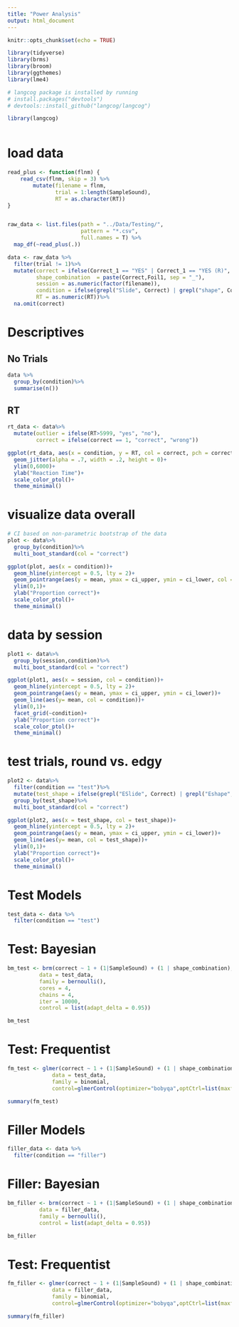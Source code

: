 ```yaml
---
title: "Power Analysis"
output: html_document
---
```


```r
knitr::opts_chunk$set(echo = TRUE)

library(tidyverse)
library(brms)
library(broom)
library(ggthemes)
library(lme4)

# langcog package is installed by running
# install.packages("devtools")
# devtools::install_github("langcog/langcog")

library(langcog)



```

# load data
```r
read_plus <- function(flnm) {
    read_csv(flnm, skip = 3) %>% 
        mutate(filename = flnm, 
               trial = 1:length(SampleSound),
               RT = as.character(RT))
}


raw_data <- list.files(path = "../Data/Testing/",
                       pattern = "*.csv",
                       full.names = T) %>% 
  map_df(~read_plus(.))

data <- raw_data %>%
  filter(trial != 1)%>%
  mutate(correct = ifelse(Correct_1 == "YES" | Correct_1 == "YES (R)", 1, 0),
         shape_combination  = paste(Correct,Foil1, sep = "_"), 
         session = as.numeric(factor(filename)), 
         condition = ifelse(grepl("Slide", Correct) | grepl("shape", Correct),"test", "filler"),
         RT = as.numeric(RT))%>%
  na.omit(correct)

```

# Descriptives

## No Trials

```r
data %>%
  group_by(condition)%>%
  summarise(n())
```

## RT

```r
rt_data <- data%>%
  mutate(outlier = ifelse(RT>5999, "yes", "no"),
         correct = ifelse(correct == 1, "correct", "wrong"))

ggplot(rt_data, aes(x = condition, y = RT, col = correct, pch = correct))+
  geom_jitter(alpha = .7, width = .2, height = 0)+
  ylim(0,6000)+
  ylab("Reaction Time")+
  scale_color_ptol()+
  theme_minimal()
```

# visualize data overall

```r

# CI based on non-parametric bootstrap of the data
plot <- data%>%
  group_by(condition)%>%
  multi_boot_standard(col = "correct")

ggplot(plot, aes(x = condition))+
  geom_hline(yintercept = 0.5, lty = 2)+
  geom_pointrange(aes(y = mean, ymax = ci_upper, ymin = ci_lower, col = condition))+
  ylim(0,1)+
  ylab("Proportion correct")+
  scale_color_ptol()+
  theme_minimal()


```
# data by session

```r
plot1 <- data%>%
  group_by(session,condition)%>%
  multi_boot_standard(col = "correct")

ggplot(plot1, aes(x = session, col = condition))+
  geom_hline(yintercept = 0.5, lty = 2)+
  geom_pointrange(aes(y = mean, ymax = ci_upper, ymin = ci_lower))+
  geom_line(aes(y= mean, col = condition))+
  ylim(0,1)+
  facet_grid(~condition)+
  ylab("Proportion correct")+
  scale_color_ptol()+
  theme_minimal()
```

# test trials, round vs. edgy

```r
plot2 <- data%>%
  filter(condition == "test")%>%
  mutate(test_shape = ifelse(grepl("ESlide", Correct) | grepl("Eshape", Correct),"edgy", "round"))%>%
  group_by(test_shape)%>%
  multi_boot_standard(col = "correct")

ggplot(plot2, aes(x = test_shape, col = test_shape))+
  geom_hline(yintercept = 0.5, lty = 2)+
  geom_pointrange(aes(y = mean, ymax = ci_upper, ymin = ci_lower))+
  geom_line(aes(y= mean, col = test_shape))+
  ylim(0,1)+
  ylab("Proportion correct")+
  scale_color_ptol()+
  theme_minimal()
```

# Test Models
```r
test_data <- data %>%
  filter(condition == "test")
```

# Test: Bayesian

```r
bm_test <- brm(correct ~ 1 + (1|SampleSound) + (1 | shape_combination),
          data = test_data,
          family = bernoulli(),
          cores = 4,
          chains = 4,
          iter = 10000,
          control = list(adapt_delta = 0.95))

bm_test
```

# Test: Frequentist

```r
fm_test <- glmer(correct ~ 1 + (1|SampleSound) + (1 | shape_combination), 
              data = test_data, 
              family = binomial, 
              control=glmerControl(optimizer="bobyqa",optCtrl=list(maxfun=2e5)))

summary(fm_test)

```

# Filler Models
```r
filler_data <- data %>%
  filter(condition == "filler")
```

# Filler: Bayesian

```r
bm_filler <- brm(correct ~ 1 + (1|SampleSound) + (1 | shape_combination),
          data = filler_data,
          family = bernoulli(),
          control = list(adapt_delta = 0.95))

bm_filler
```


# Test: Frequentist

```r
fm_filler <- glmer(correct ~ 1 + (1|SampleSound) + (1 | shape_combination), 
              data = filler_data, 
              family = binomial, 
              control=glmerControl(optimizer="bobyqa",optCtrl=list(maxfun=2e5)))

summary(fm_filler)

```
